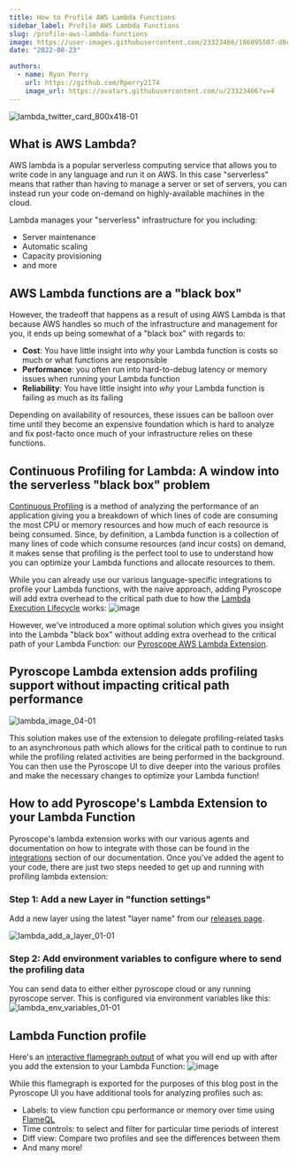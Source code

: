 ```yaml
---
title: How to Profile AWS Lambda Functions
sidebar_label: Profile AWS Lambda Functions
slug: /profile-aws-lambda-functions
image: https://user-images.githubusercontent.com/23323466/186095507-d8c9cc9a-1d5c-4b0a-b02a-bcbab2693a81.png
date: "2022-08-23"

authors:
  - name: Ryan Perry
    url: https://github.com/Rperry2174
    image_url: https://avatars.githubusercontent.com/u/23323466?v=4
---
```


![lambda_twitter_card_800x418-01](https://user-images.githubusercontent.com/23323466/186095507-d8c9cc9a-1d5c-4b0a-b02a-bcbab2693a81.png)

## What is AWS Lambda?
AWS lambda is a popular serverless computing service that allows you to write code in any language and run it on AWS. 
In this case "serverless" means that rather than having to manage a server or set of servers, you can instead run your code on-demand on highly-available machines in the cloud. 

Lambda manages your "serverless" infrastructure for you including:
- Server maintenance
- Automatic scaling
- Capacity provisioning
- and more

## AWS Lambda functions are a "black box"
However, the tradeoff that happens as a result of using AWS Lambda is that because AWS handles so much of the infrastructure and management for you, it ends up being somewhat of a "black box" with regards to:
- **Cost**: You have little insight into _why_ your Lambda function is costs so much or what functions are responsible
- **Performance**: you often run into hard-to-debug latency or memory issues when running your Lambda function
- **Reliability**: You have little insight into _why_ your Lambda function is failing as much as its failing

Depending on availability of resources, these issues can be balloon over time until they become an expensive foundation which is hard to analyze and fix post-facto once much of your infrastructure relies on these functions.

## Continuous Profiling for Lambda: A window into the serverless "black box" problem
[Continuous Profiling](/blog/what-is-continuous-profiling) is a method of analyzing the performance of an application giving you a breakdown of which lines of code are consuming the most CPU or memory resources and how much of each resource is being consumed. 
Since, by definition, a Lambda function is a collection of many lines of code which consume resources (and incur costs) on demand, it makes sense that profiling is the perfect tool to use to understand how you can optimize your Lambda functions and allocate resources to them.

While you can already use our various language-specific integrations to profile your Lambda functions, with the naive approach, adding Pyroscope will add extra overhead to the critical path due to how the [Lambda Execution Lifecycle](https://docs.aws.amazon.com/lambda/latest/dg/runtimes-extensions-api.html#:~:text=Each%20phase%20starts%20with%20an%20event%20from%20Lambda%20to%20the%20runtime%20and%20to%20all%20registered%20extensions.%20The%20runtime%20and%20each%20extension%20signal%20completion%20by%20sending%20a%20Next%20API%20request.%20Lambda%20freezes%20the%20execution%20environment%20when%20each%20process%20has%20completed%20and%20there%20are%20no%20pending%20events.) works:
![image](https://user-images.githubusercontent.com/23323466/186006278-97b6e88c-b4e9-4186-a6ae-b78f0ad1b56c.png)


However, we've introduced a more optimal solution which gives you insight into the Lambda "black box" without adding extra overhead to the critical path of your Lambda Function: our [Pyroscope AWS Lambda Extension](docs/aws-lambda).
## Pyroscope Lambda extension adds profiling support without impacting critical path performance
![lambda_image_04-01](https://user-images.githubusercontent.com/23323466/186037668-44de7caa-6576-422a-b3f7-8416325f4a98.png)

This solution makes use of the extension to delegate profiling-related tasks to an asynchronous path which allows for the critical path to continue to run while the profiling related activities are being performed in the background. 
You can then use the Pyroscope UI to dive deeper into the various profiles and make the necessary changes to optimize your Lambda function!

## How to add Pyroscope's Lambda Extension to your Lambda Function
Pyroscope's lambda extension works with our various agents and documentation on how to integrate with those can be found in the [integrations](/docs/installing-pyroscope-overview) section of our documentation.
Once you've added the agent to your code, there are just two steps needed to get up and running with profiling lambda extension:

### Step 1: Add a new Layer in "function settings"
Add a new layer using the latest "layer name" from our [releases page](https://github.com/pyroscope-io/pyroscope-lambda-extension/releases).

![lambda_add_a_layer_01-01](https://user-images.githubusercontent.com/23323466/186029681-22feca30-4754-402a-8acd-c36a7afebe3d.png)

### Step 2: Add environment variables to configure where to send the profiling data
You can send data to either either pyroscope cloud or any running pyroscope server. This is configured via environment variables like this:
![lambda_env_variables_01-01](https://user-images.githubusercontent.com/23323466/186029684-d5a325f7-1b3e-4373-9e18-81059fc11f87.png)

## Lambda Function profile
Here's an [interactive flamegraph output](https://flamegraph.com/share/dd8ebc7e-21d9-11ed-9ae5-a2e2e05ea833) of what you will end up with after you add the extension to your Lambda Function:
![image](https://user-images.githubusercontent.com/23323466/186049312-6e6b3715-6869-4169-8422-177c5cd2c407.png)

While this flamegraph is exported for the purposes of this blog post in the Pyroscope UI you have additional tools for analyzing profiles such as:
- Labels: to view function cpu performance or memory over time using [FlameQL](/docs/flameql)
- Time controls: to select and filter for particular time periods of interest
- Diff view: Compare two profiles and see the differences between them
- And many more!
